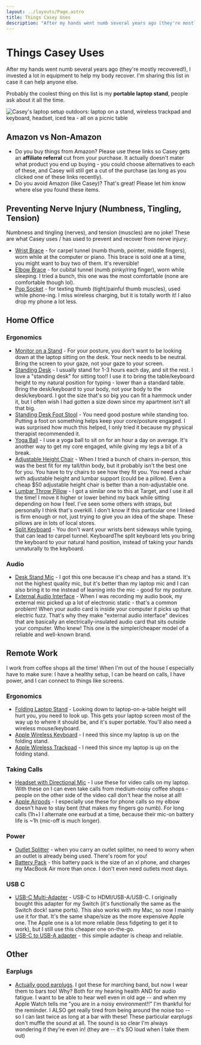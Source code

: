 ```yaml
---
layout: ../layouts/Page.astro
title: Things Casey Uses
description: "After my hands went numb several years ago (they're mostly recovered!), I invested a lot in equipment to help my body recover. I'm sharing this list in case it can help anyone else."
---
```


# Things Casey Uses

After my hands went numb several years ago (they're mostly recovered!), I invested a lot in equipment to help my body recover. I'm sharing this list in case it can help anyone else.

Probably the coolest thing on this list is my **portable laptop stand**, people ask about it all the time.

<img src="/assets/images/laptop outside.png" alt="Casey's laptop setup outdoors: laptop on a stand, wireless trackpad and keyboard, headset, iced tea - all on a picnic table" />

## Amazon vs Non-Amazon

- Do you buy things from Amazon? Please use these links so Casey gets an **affiliate referral** cut from your purchase. It actually doesn't mater what product you end up buying - you could choose alternatives to each of these, and Casey will still get a cut of the purchase (as long as you clicked one of these links recently).
- Do you avoid Amazon (like Casey)? That's great! Please let him know where else you found these items.

## Preventing Nerve Injury (Numbness, Tingling, Tension)

Numbness and tingling (nerves), and tension (muscles) are no joke! These are what Casey uses / has used to prevent and recover from nerve injury:

- [Wrist Brace](https://amzn.to/3iylnri) - for carpel tunnel (numb thumb, pointer, middle fingers), worn while at the computer or piano. This brace is sold one at a time, you might want to buy two of them. It's reversible!
- [Elbow Brace](https://amzn.to/3AkjX9Q) - for cubital tunnel (numb pinky/ring finger), worn while sleeping. I tried a bunch, this one was the most comfortable (none are comfortable though lol).
- [Pop Socket](https://amzn.to/3AiBu26) - for texting thumb (tight/painful thumb muscles), used while phone-ing. I miss wireless charging, but it is totally worth it! I also drop my phone a lot less.

## Home Office

### Ergonomics

- [Monitor on a Stand](https://amzn.to/3dmgXBm) - For your posture, you don't want to be looking down at the laptop sitting on the desk. Your neck needs to be neutral. Bring the screen to your gaze, not your gaze to your screen.
- [Standing Desk](https://amzn.to/3uKKtrT) - I usually stand for 1-3 hours each day, and sit the rest. I love a "standing desk" for sitting too!! I use it to bring the table/keyboard height to my natural position for typing - lower than a standard table. Bring the desk/keyboard to your body, not your body to the desk/keyboard. I got the size that's so big you can fit a hammock under it, but I often wish I had gotten a size down since my apartment isn't all that big.
- [Standing Desk Foot Stool](https://amzn.to/3dkpjJO) - You need good posture while standing too. Putting a foot on something helps keep your core/posture engaged. I was surprised how much this helped, I only tried it because my physical therapist recommended it.
- [Yoga Ball](https://amzn.to/3adDuy8) - I use a yoga ball to sit on for an hour a day on average. It's another way to get my core engaged, while giving my legs a bit of a break.
- [Adjustable Height Chair](https://amzn.to/3mvHJLm) - When I tried a bunch of chairs in-person, this was the best fit for my tall/thin body, but it probably isn't the best one for you. You have to try chairs to see how they fit you. You need a chair with adjustable height and lumbar support (could be a pillow). Even a cheap $50 adjustable height chair is better than a non-adjustable one.
- [Lumbar Throw Pillow](https://amzn.to/3ldPAh0) - I got a similar one to this at Target, and I use it all the time! I move it higher or lower behind my back while sitting depending on how I feel. I've seen some others with straps, but personally I think that's overkill. I don't know if this particular one I linked is firm enough or not, just trying to give you an idea of the shape. These pillows are in lots of local stores.
- [Split Keyboard](https://amzn.to/2TfAHj1) - You don't want your wrists bent sideways while typing, that can lead to carpel tunnel. KeyboardThe split keyboard lets you bring the keyboard to your natural hand position, instead of taking your hands unnaturally to the keyboard.

### Audio

- [Desk Stand Mic](https://amzn.to/3iCt9Rb) - I got this one because it's cheap and has a stand. It's not the highest quality mic, but it's better than my laptop mic and I can also bring it to me instead of leaning into the mic - good for my posture.
- [External Audio Interface](https://amzn.to/3DfaaDY) - When I was recording my audio book, my external mic picked up a lot of electronic static - that's a common problem! When your audio card is inside your computer it picks up that electric fuzz. That's why they make "external audio interface" devices that are basically an electrically-insulated audio card that sits outside your computer. Who knew! This one is the simpler/cheaper model of a reliable and well-known brand.

## Remote Work

I work from coffee shops all the time! When I'm out of the house I especially have to make sure: I have a healthy setup, I can be heard on calls, I have power, and I can connect to things like screens.

### Ergonomics

- [Folding Laptop Stand](https://amzn.to/3x29m2J) - Looking down to laptop-on-a-table height will hurt you, you need to look up. This gets your laptop screen most of the way up to where it should be, and it's super portable. You'll also need a wireless mouse/keyboard.
- [Apple Wireless Keyboard](https://amzn.to/3mstJC2) - I need this since my laptop is up on the folding stand.
- [Apple Wireless Trackpad](https://www.apple.com/shop/product/MK2D3AM/A/magic-trackpad) - I need this since my laptop is up on the folding stand.

### Taking Calls

- [Headset with Directional Mic](https://amzn.to/2UQdV1X) - I use these for video calls on my laptop. With these on I can even take calls from medium-noisy coffee shops - people on the other side of the video call don't hear the noise at all!
- [Apple Airpods](https://amzn.to/3oBhjdA) - I especially use these for phone calls so my elbow doesn't have to stay bent (that makes my fingers go numb). For long calls (1h+) I alternate one earbud at a time, because their mic-on battery life is ~1h (mic-off is much longer).

### Power

- [Outlet Splitter](https://amzn.to/3dpCklk) - when you carry an outlet splitter, no need to worry when an outlet is already being used. There's room for you!
- [Battery Pack](https://amzn.to/3uMvMoe) - this battery pack is the size of an xl phone, and charges my MacBook Air more than once. I don't even need outlets most days.

### USB C

- [USB-C Multi-Adapter](https://amzn.to/3BogeK0) - USB-C to HDMI/USB-A/USB-C. I originally bought this adapter for my Switch (it's functionally the same as the Switch dock! same ports). This also works with my Mac, so now I mainly use it for that. It's the same shape/size as the more expensive Apple one. The Apple one is a lot more reliable (less fidgeting to get it to work), but I still use this cheaper one on-the-go.
- [USB-C to USB-A adapter](https://amzn.to/3y0Xeij) - this simple adapter is cheap and reliable.

## Other

### Earplugs

- [Actually good earplugs](https://amzn.to/3HTkaWV). I got these for marching band, but now I wear them to bars too! Why? Both for my hearing health AND for audio fatigue. I want to be able to hear well even in old age -- and when my Apple Watch tells me "you are in a noisy environment!!" I'm thankful for the reminder. I ALSO get really tired from being around the noise too -- so I can last twice as long at a bar with these! These particular earplugs don't muffle the sound at all. The sound is so clear I'm always wondering if they're even in! (they are -- it's SO loud when I take them out)
